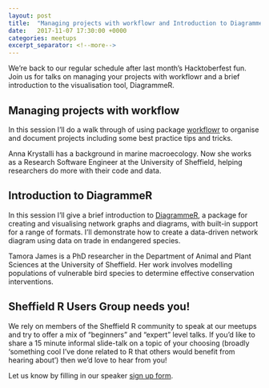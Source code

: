 ```yaml
---
layout: post
title:  "Managing projects with workflowr and Introduction to DiagrammeR"
date:   2017-11-07 17:30:00 +0000
categories: meetups
excerpt_separator: <!--more-->
---
```


We're back to our regular schedule after last month's Hacktoberfest fun. Join us for talks on managing your projects with workflowr and a brief introduction to the visualisation tool, DiagrammeR.

<!--more-->

## Managing projects with workflow

In this session I'll do a walk through of using package [workflowr](https://jdblischak.github.io/workflowr/) to organise and document projects including some best practice tips and tricks.

Anna Krystalli has a background in marine macroecology. Now she works as a Research Software Engineer at the University of Sheffield, helping researchers do more with their code and data.

## Introduction to DiagrammeR

In this session I'll give a brief introduction to [DiagrammeR](http://rich-iannone.github.io/DiagrammeR/), a package for creating and visualising network graphs and diagrams, with built-in support for a range of formats. I'll demonstrate how to create a data-driven network diagram using data on trade in endangered species.

Tamora James is a PhD researcher in the Department of Animal and Plant Sciences at the University of Sheffield. Her work involves modelling populations of vulnerable bird species to determine effective conservation interventions.

## Sheffield R Users Group needs you!

We rely on members of the Sheffield R community to speak at our meetups and try to offer a mix of "beginners" and "expert" level talks. If you'd like to share a 15 minute informal slide-talk on a topic of your choosing (broadly 'something cool I've done related to R that others would benefit from hearing about') then we'd love to hear from you!

Let us know by filling in our speaker [sign up form](https://goo.gl/forms/6EQaWs7PsxdOP04l2).
